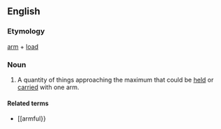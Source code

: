 ==English==
===Etymology===
[[arm]] + [[load]]

===Noun===
{{en-noun}}

# A quantity of things approaching the maximum that could be [[held]] or [[carried]] with one arm.

====Related terms====
*[[armful}}